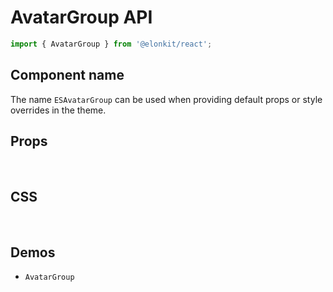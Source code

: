 
<Meta title="Components API/AvatarGroup" />

# AvatarGroup API

```js
import { AvatarGroup } from '@elonkit/react';
```

## Component name

The name `ESAvatarGroup` can be used when providing default props or style overrides in the theme.

## Props

<TableInterface name="AvatarGroupProps" variant="props" />

<br />

## CSS

<TableInterface name="AvatarGroupClasses" variant="css" />

<br />

## Demos

<ul>
  <li>
    <LinkTo kind="components-avatarGroup" story="demo">
      <code>AvatarGroup</code>
    </LinkTo>
  </li>
</ul>
